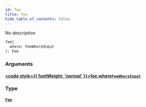 ```yaml
---
id: fee
title: fee
hide_table_of_contents: false
---
```








No description

```graphql
fee(
  where: FeeWhereInput
): Fee
```


### Arguments

#### [<code style={{ fontWeight: 'normal' }}>fee.<b>where</b></code>](#)<Bullet />[`FeeWhereInput`](/docs/api/inputs/fee-where-input) <Badge class="secondary" text="input"/>
> 
> 

### Type

#### [`Fee`](/docs/api/objects/fee) <Badge class="secondary" text="object"/>
> 
> 





